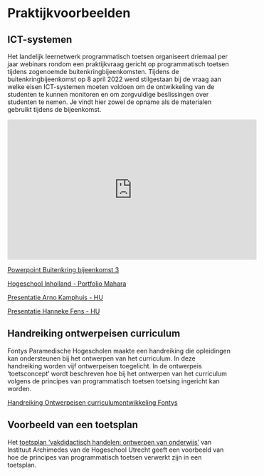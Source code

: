 # Praktijkvoorbeelden 

## ICT-systemen 

Het landelijk leernetwerk programmatisch toetsen organiseert driemaal per jaar webinars rondom een praktijkvraag gericht op programmatisch toetsen tijdens zogenoemde buitenkringbijeenkomsten. Tijdens de buitenkringbijeenkomst op 8 april 2022 werd stilgestaan bij de vraag aan welke eisen ICT-systemen moeten voldoen om de ontwikkeling van de studenten te kunnen monitoren en om zorgvuldige beslissingen over studenten te nemen. Je vindt hier zowel de opname als de materialen gebruikt tijdens de bijeenkomst. 

<iframe width="560" height="315" src="https://www.youtube.com/embed/DTwiG0aquvE" title="YouTube video player" frameborder="0" allow="accelerometer; autoplay; clipboard-write; encrypted-media; gyroscope; picture-in-picture" allowfullscreen></iframe>

[Powerpoint Buitenkring bijeenkomst 3](./bronnen/57_Buitenkring_PT.pptx)

[Hogeschool Inholland - Portfolio Mahara](./bronnen/57_Inholland_Portfolio_Mahara.pptx)

[Presentatie Arno Kamphuis - HU](./bronnen/57_ArnoKamphuis _HU.pptx)

[Presentatie Hanneke Fens - HU](./bronnen/57_HannekeFens_HU.pdf)

## Handreiking ontwerpeisen curriculum 

Fontys Paramedische Hogescholen maakte een handreiking die opleidingen kan ondersteunen bij het ontwerpen van het curriculum. In deze handreiking worden vijf ontwerpeisen  toegelicht. In de ontwerpeis 'toetsconcept' wordt beschreven hoe bij het ontwerpen van het curriculum volgens de principes van programmatisch toetsen toetsing ingericht kan worden. 

[Handreiking Ontwerpeisen curriculumontwikkeling Fontys](./bronnen/110_Handreiking_Ontwerpeisen_Fontys.pdf)

## Voorbeeld van een toetsplan 

Het [toetsplan 'vakdidactisch handelen: ontwerpen van onderwijs'](./bronnen/84_Format_Toetsplan_HU.docx) van Instituut Archimedes van de Hogeschool Utrecht geeft een voorbeeld van hoe de principes van programmatisch toetsen verwerkt zijn in een toetsplan.